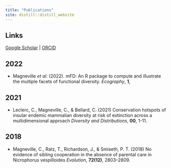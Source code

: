 ```yaml
---
title: "Publications"
site: distill::distill_website
---
```


## Links
[Google Scholar](https://scholar.google.com/citations?user=PnnVbAgAAAAJ&hl=fr&authuser=1&oi=ao) | [ORCID](https://orcid.org/0000-0003-0489-3822)


## 2022

- Magneville _et al._ (2022). 
mFD: An R package to compute and illustrate the multiple facets of functional diversity. 
_Ecography_, **1**, 



## 2021

- Leclerc, C., Magneville, C., & Bellard, C. (2021) 
Conservation hotspots of insular endemic mammalian diversity at risk of extinction across a multidimensional approach
_Diversity and Distributions_, **00**, 1-11.


## 2018

- Magneville, C., Ratz, T., Richardson, J., & Smiseth, P. T. (2018) 
No evidence of sibling cooperation in the absence of parental care in Nicrophorus vespilloides
_Evolution_, **72(12)**, 2803–2809.

